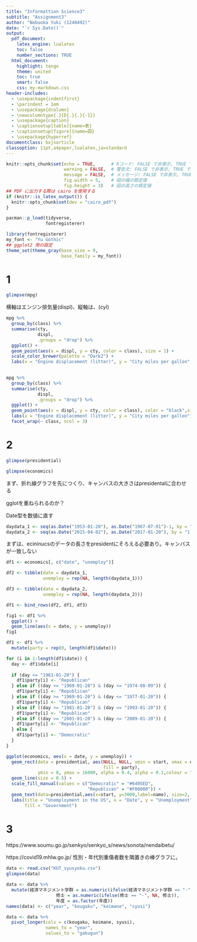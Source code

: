 ```yaml
---
title: "Informattion Science3"
subtitle: "Assignment3"
author: "Nobuoka Yuki (1240492)"
date: "`r Sys.Date()`"
output:
  pdf_document:
    latex_engine: lualatex
    toc: false
    number_sections: TRUE
  html_document:
    highlight: tango
    theme: united
    toc: true
    smart: false
    css: my-markdown.css
header-includes:
  - \usepackage{indentfirst}
  - \parindent = 1em
  - \usepackage{dcolumn}
  - \newcolumntype{.}{D{.}{.}{-1}}
  - \usepackage{caption}
  - \captionsetup[table]{name=表}
  - \captionsetup[figure]{name=図}
  - \usepackage{hyperref}
documentclass: bxjsarticle
classoption: 11pt,a4paper,lualatex,ja=standard
---
```


```r
knitr::opts_chunk$set(echo = TRUE,      # Rコード: FALSE で非表示, TRUE で表示
                      warning = FALSE,  # 警告文: FALSE で非表示, TRUE で表示
                      message = FALSE,  # メッセージ: FALSE で非表示, TRUE で表示
                      fig.width = 5,    # 図の幅の既定値
                      fig.height = 3)   # 図の高さの既定値
## PDF に出力する際は cairo を使用する
if (knitr::is_latex_output()) {
  knitr::opts_chunk$set(dev = "cairo_pdf")
}
```


```r
pacman::p_load(tidyverse, 
               fontregisterer)
```


```r
library(fontregisterer)
my_font <- "Yu Gothic"
## ggplot2 用の設定
theme_set(theme_gray(base_size = 9,
                     base_family = my_font))
```


# 1

```r
glimpse(mpg)
```

横軸はエンジン排気量(displ)、縦軸は、(cyl)


```r
mpg %>% 
  group_by(class) %>% 
  summarise(cty,
            displ,
            .groups = "drop") %>% 
  ggplot() +
  geom_point(aes(x = displ, y = cty, color = class), size = 1) +
  scale_color_brewer(palette = "Dark2") +
  labs(x = "Engine displacement (litter)", y = "City miles per gallon", color = "Class")
  
```

```r
mpg %>% 
  group_by(class) %>% 
  summarise(cty,
            displ,
            .groups = "drop") %>% 
  ggplot() +
  geom_point(aes(x = displ, y = cty, color = class), color = "black",size = 0.5) +
  labs(x = "Engine displacement (litter)", y = "City miles per gallon") +
  facet_wrap(~ class, ncol = 3)
```

# 2

```r
glimpse(presidential)
```

```r
glimpse(economics)
```

まず、折れ線グラフを先につくり、キャンバスの大きさはpresidentalに合わせる

gglotを重ねられるのか？

Date型を数値に直す

```r
daydata_1 <- seq(as.Date("1953-01-20"), as.Date("1967-07-01")-1, by = "1 day")
daydata_2 <- seq(as.Date("2015-04-02"), as.Date("2017-01-20"), by = "1 day")
```


まずは、ecininucsのデータの長さをpresidentにそろえる必要あり。キャンバスが一致しない

```r
df1 <- economics[, c("date", "unemploy")]

df2 <- tibble(date = daydata_1,
              unemploy = rep(NA, length(daydata_1)))

df3 <- tibble(date = daydata_2,
              unemploy = rep(NA, length(daydata_2)))

df1 <- bind_rows(df2, df1, df3)
```

```r
fig1 <- df1 %>% 
  ggplot() +
  geom_line(aes(x = date, y = unemploy))
fig1
```

```r
df1 <- df1 %>% 
  mutate(party = rep(0, length(df1$date)))
```

```r
for (i in 1:length(df1$date)) {
  day <- df1$date[i]
  
  if (day <= "1961-01-20") {
    df1$party[i] <- "Republican"
  } else if ((day >= "1969-01-20") & (day <= "1974-08-09")) {
    df1$party[i] <- "Republican"
  } else if ((day >= "1969-01-20") & (day <= "1977-01-20")) {
    df1$party[i] <- "Republican"
  } else if ((day >= "1981-01-20") & (day <= "1993-01-20")) {
    df1$party[i] <- "Republican"
  } else if ((day >= "2001-01-20") & (day <= "2009-01-20")) {
    df1$party[i] <- "Republican"
  } else {
    df1$party[i] <- "Democratic"
  }
}
```

```r
ggplot(economics, aes(x = date, y = unemploy)) +
  geom_rect(data = presidential, aes(NULL, NULL, xmin = start, xmax = end, 
                                     fill = party),
            ymin = 0, ymax = 16000, alpha = 0.4, alpha = 0.1,colour = "gray") +
  geom_line(size = 0.5) +
  scale_fill_manual(values = c("Democratic" = "#6495ED", 
                               "Republican" = "#F08080")) +
  geom_text(data=presidential,aes(x=start, y=3000,label=name), size=2, hjust = 0) +
  labs(title = "Unemployment in the US", x = "Date", y = "Unemployment",
       fill = "Government")
```


# 3 

https://www.soumu.go.jp/senkyo/senkyo_s/news/sonota/nendaibetu/
            
https://covid19.mhlw.go.jp/ 
性別・年代別重傷者数を隣置きの棒グラフに。


```r
data <- read.csv("KUT_syusyoku.csv")
glimpse(data)
```
```r
data <- data %>% 
  mutate(経済マネジメント学群 = as.numeric(ifelse(経済マネジメント学群 == "-", NA, 経済マネジメント学群)),
                   修士 = as.numeric(ifelse(修士 == "-", NA, 修士)),
                   年度 = as.factor(年度))
names(data) <- c("year", "kougaku", "keimane", "syusi")
```

```r
data <- data %>% 
  pivot_longer(cols = c(kougaku, keimane, syusi),
               names_to = "year",
               values_to = "gakugun")
```

















